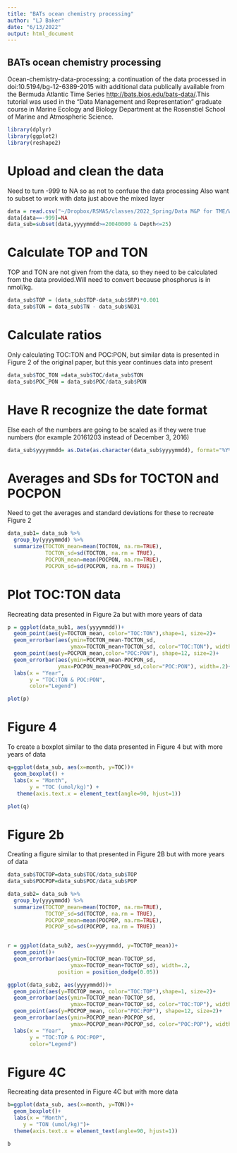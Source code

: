 ```yaml
---
title: "BATs ocean chemistry processing"
author: "LJ Baker"
date: "6/13/2022"
output: html_document
---
```


## BATs ocean chemistry processing
Ocean-chemistry-data-processing; a continuation of the data processed in doi:10.5194/bg-12-6389-2015 with additional data publically available from the Bermuda Atlantic Time Series <http://bats.bios.edu/bats-data/>.This tutorial was used in the "Data Management and Representation" graduate course in Marine Ecology and Biology Department at the Rosenstiel School of Marine and Atmospheric Science. 


```r
library(dplyr)
library(ggplot2)
library(reshape2)
```

# Upload and clean the data

Need to turn -999 to NA so as not to confuse the data processing
Also want to subset to work with data just above the mixed layer

```r
data = read.csv("~/Dropbox/RSMAS/classes/2022_Spring/Data M&P for TME/Week 2/Bats_data_process.csv")
data[data==-999]=NA
data_sub=subset(data,yyyymmdd>=20040000 & Depth<=25)
```

# Calculate TOP and TON
TOP and TON are not given from the data, so they need to be calculated from the data provided.Will need to  convert because phosphorus is in nmol/kg.

```r
data_sub$TOP = (data_sub$TDP-data_sub$SRP)*0.001
data_sub$TON = data_sub$TN - data_sub$NO31
```

# Calculate ratios
Only calculating TOC:TON and POC:PON, but similar data is presented in Figure 2 of the original paper, but this year continues data into present 
```r
data_sub$TOC_TON =data_sub$TOC/data_sub$TON
data_sub$POC_PON = data_sub$POC/data_sub$PON
```

# Have R recognize the date format
Else each of the numbers are going to be scaled as if they were true numbers (for example 20161203 instead of December 3, 2016)
```r
data_sub$yyyymmdd= as.Date(as.character(data_sub$yyyymmdd), format="%Y%m%d")
```

# Averages and SDs for TOCTON and POCPON
Need to get the averages and standard deviations for these to recreate Figure 2
```r
data_sub1= data_sub %>%
  group_by(yyyymmdd) %>%
  summarize(TOCTON_mean=mean(TOCTON, na.rm=TRUE),
            TOCTON_sd=sd(TOCTON, na.rm = TRUE),
            POCPON_mean=mean(POCPON, na.rm=TRUE),
            POCPON_sd=sd(POCPON, na.rm = TRUE))
```

# Plot TOC:TON data
Recreating data presented in Figure 2a but with more years of data 
```r
p = ggplot(data_sub1, aes(yyyymmdd))+
  geom_point(aes(y=TOCTON_mean, color="TOC:TON"),shape=1, size=2)+
  geom_errorbar(aes(ymin=TOCTON_mean-TOCTON_sd,
                    ymax=TOCTON_mean+TOCTON_sd, color="TOC:TON"), width=.2)+
  geom_point(aes(y=POCPON_mean,color="POC:PON"), shape=12, size=2)+
  geom_errorbar(aes(ymin=POCPON_mean-POCPON_sd,
                ymax=POCPON_mean+POCPON_sd,color="POC:PON"), width=.2)+
  labs(x = "Year",
       y = "TOC:TON & POC:PON",
       color="Legend")
```

```r
plot(p)
```

# Figure 4
To create a boxplot similar to the data presented in Figure 4 but with more years of data
```r
q=ggplot(data_sub, aes(x=month, y=TOC))+
  geom_boxplot() + 
  labs(x = "Month",
       y = "TOC (umol/kg)") + 
   theme(axis.text.x = element_text(angle=90, hjust=1))
```

```r
plot(q)
```

# Figure 2b
Creating a figure similar to that presented in Figure 2B but with more years of data 
```r
data_sub$TOCTOP=data_sub$TOC/data_sub$TOP
data_sub$POCPOP=data_sub$POC/data_sub$POP

data_sub2= data_sub %>%
  group_by(yyyymmdd) %>%
  summarize(TOCTOP_mean=mean(TOCTOP, na.rm=TRUE),
            TOCTOP_sd=sd(TOCTOP, na.rm = TRUE),
            POCPOP_mean=mean(POCPOP, na.rm=TRUE),
            POCPOP_sd=sd(POCPOP, na.rm = TRUE))


r = ggplot(data_sub2, aes(x=yyyymmdd, y=TOCTOP_mean))+
  geom_point()+
  geom_errorbar(aes(ymin=TOCTOP_mean-TOCTOP_sd,
                    ymax=TOCTOP_mean+TOCTOP_sd), width=.2,
                position = position_dodge(0.05))

ggplot(data_sub2, aes(yyyymmdd))+
  geom_point(aes(y=TOCTOP_mean, color="TOC:TOP"),shape=1, size=2)+
  geom_errorbar(aes(ymin=TOCTOP_mean-TOCTOP_sd,
                    ymax=TOCTOP_mean+TOCTOP_sd, color="TOC:TOP"), width=.2)+
  geom_point(aes(y=POCPOP_mean, color="POC:POP"), shape=12, size=2)+
  geom_errorbar(aes(ymin=POCPOP_mean-POCPOP_sd,
                    ymax=POCPOP_mean+POCPOP_sd, color="POC:POP"), width=.2)+
  labs(x = "Year",
       y = "TOC:TOP & POC:POP",
       color="Legend")
```

# Figure 4C
Recreating data presented in Figure 4C but with more data 
```r
b=ggplot(data_sub, aes(x=month, y=TON))+
  geom_boxplot()+
  labs(x = "Month",
     y = "TON (umol/kg)")+ 
  theme(axis.text.x = element_text(angle=90, hjust=1))

b
```

